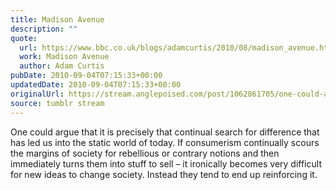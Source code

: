 ```yaml
---
title: Madison Avenue
description: ""
quote:
  url: https://www.bbc.co.uk/blogs/adamcurtis/2010/08/madison_avenue.html
  work: Madison Avenue
  author: Adam Curtis
pubDate: 2010-09-04T07:15:33+00:00
updatedDate: 2010-09-04T07:15:33+00:00
originalUrl: https://stream.anglepoised.com/post/1062861705/one-could-argue-that-it-is-precisely-that
source: tumblr stream
---
```


One could argue that it is precisely that continual search for difference that has led us into the static world of today. If consumerism continually scours the margins of society for rebellious or contrary notions and then immediately turns them into stuff to sell &#8211; it ironically becomes very difficult for new ideas to change society. Instead they tend to end up reinforcing it.
